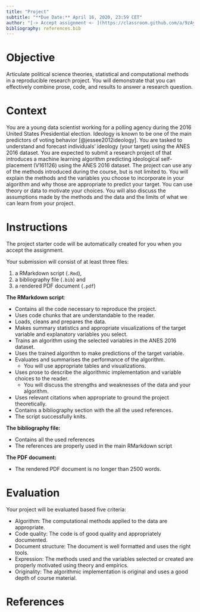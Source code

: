```yaml
---
title: "Project"
subtitle: "**Due Date:** April 16, 2020, 23:59 CET"
author: "[-> Accept assignment <- ](https://classroom.github.com/a/9zAyI8FJ)"
bibliography: references.bib
---
```


# Objective

Articulate political science theories, statistical and computational methods in a reproducible research project. You will demonstrate that you can effectively combine prose, code, and results to answer a research question.

# Context

You are a young data scientist working for a polling agency during the 2016 United States Presidential election. Ideology is known to be one of the main predictors of voting behavior [@jessee2012ideology]. You are tasked to understand and forecast individuals' ideology (your target) using the ANES 2016 dataset. You are expected to submit a research project of that introduces a machine learning algorithm predicting ideological self-placement (V161126) using the ANES 2016 dataset. The project can use any of the methods introduced during the course, but is not limited to. You will explain the methods and the variables you choose to incorporate in your algorithm and why those are appropriate to predict your target. You can use theory or data to motivate your choices. You will also discuss the assumptions made by the methods and the data and the limits of what we can learn from your project.

# Instructions

The project starter code will be automatically created for you when you accept the assignment.

Your submission will consist of at least three files:

1. a RMarkdown script (`.Rmd`),
2. a bibliography file (`.bib`) and
3. a rendered PDF document (`.pdf`)

**The RMarkdown script**:

- Contains all the code necessary to reproduce the project.
- Uses code chunks that are understandable to the reader.
- Loads, cleans and prepares the data.
- Makes summary statistics and appropriate visualizations of the target variable and explanatory variables you select.
- Trains an algorithm using the selected variables in the ANES 2016 dataset.
- Uses the trained algorithm to make predictions of the target variable.
- Evaluates and summarises the performance of the algorithm.
    - You will use appropriate tables and visualizations.
- Uses prose to describe the algorithmic implementation and variable choices to the reader.
    - You will discuss the strengths and weaknesses of the data and your algorithm.
- Uses relevant citations when appropriate to ground the project theoretically.
- Contains a bibliography section with the all the used references.
- The script successfully knits.

**The bibliography file:**

- Contains all the used references
- The references are properly used in the main RMarkdown script

**The PDF document:**

- The rendered PDF document is no longer than 2500 words.

# Evaluation

Your project will be evaluated based five criteria:

- Algorithm:  The computational methods applied to the data are appropriate.
- Code quality: The code is of good quality and appropriately documented.
- Document structure: The document is well formatted and uses the right tools.
- Expression: The methods used and the variables selected or created are properly motivated using theory and empirics.
- Originality: The algorithmic implementation is original and uses a good depth of course material.

# References

